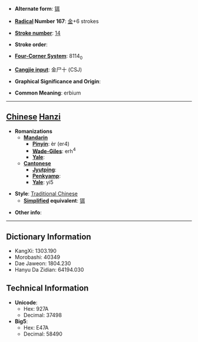 * '''Alternate form''': [[铒]]

* '''[[Wiktionary:Chinese radical index| Radical]] Number 167''': [[Wiktionary:Chinese radical index 金|金]]+6 strokes

* '''[[Wiktionary:Chinese total strokes index|Stroke number]]''': [[Wiktionary:Chinese total strokes index 14|14]]

* '''Stroke order''': 

* '''[[Wiktionary:Chinese four corner index|Four-Corner System]]''': 8114<sub>0</sub>

* '''[[Wiktionary:Chinese Cangjie index|Cangjie input]]''': 金尸十 (CSJ)

* '''Graphical Significance and Origin''': 

* '''Common Meaning''': erbium

----

== [[Chinese]] [[Hanzi]] ==

* '''Romanizations'''
** '''[[Mandarin]]'''
*** '''[[Pinyin]]''': èr (er4)
*** '''[[Wade-Giles]]''': erh<sup>4</sup>
*** '''[[Yale]]''': 
** '''[[Cantonese]]'''
*** '''[[Jyutping]]''':
*** '''[[Penkyamp]]''': 
*** '''[[Yale]]''': yi5

* '''Style''': [[Traditional Chinese]] 
** '''[[Simplified Chinese|Simplified]] equivalent''': [[铒]]

* '''Other info''': 

----

== Dictionary Information ==

* KangXi: 1303.190
* Morobashi: 40349
* Dae Jaweon: 1804.230
* Hanyu Da Zidian: 64194.030

== Technical Information ==

* '''Unicode''':
** Hex: 927A
** Decimal: 37498
* '''Big5''':
** Hex: E47A
** Decimal: 58490